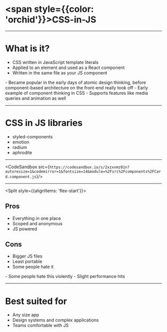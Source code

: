 

# <span style={{color: 'orchid'}}>CSS-in-JS</span>

---

# What is it?
<ul>
<Appear>
    <li>CSS written in JavaScript template literals</li>
    <li>Applied to an element and used as a React component</li>
    <li>Written in the same file as your JS component</li>
</Appear>
</ul>

<Notes>
- Became popular in the early days of atomic design thinking, before component-based architecture on the front-end really took off
- Early example of component thinking in CSS
- Supports features like media queries and animation as well
</Notes>


---

# CSS in JS libraries

- styled-components
- emotion
- radium
- aphrodite

---

<CodeSandbox src={`https://codesandbox.io/s/2xzxvmz01n?autoresize=1&codemirror=1&fontsize=14&module=%2Fsrc%2Fcomponents%2FCard.component.js`}/>

---

<Split style={{alignItems: 'flex-start'}}>
<div style={{fontSize: '.75em', padding: '0 2rem'}}>
    <h2 style={{color: 'mediumaquamarine'}}>Pros</h2>
    <ul>
        <li>Everything in one place</li>
        <li>Scoped and anonymous</li>
        <li>JS powered</li>
    </ul>
</div>
<div style={{fontSize: '.75em', padding: '0 2rem'}}>
    <h2 style={{color: 'tomato'}}>Cons</h2>
    <ul>
        <li>Bigger JS files</li>
        <li>Least portable</li>
        <li>Some people hate it</li>
    </ul>
</div>
</Split>

<Notes>
- Some people hate this violently
- Slight performance hits
</Notes>

---

# Best suited for
- Any size app
- Design systems and complex applications
- Teams comfortable with JS
